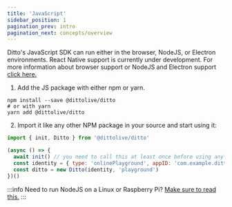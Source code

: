 ```yaml
---
title: 'JavaScript'
sidebar_position: 1
pagination_prev: intro
pagination_next: concepts/overview
---
```



Ditto's JavaScript SDK can run either in the browser, NodeJS, or Electron environments. React Native support is currently under development. For more information about browser support or NodeJS and Electron support [click here.](/advanced/supported-platforms)

1. Add the JS package with either npm or yarn.

<InstallCode framework="js" />

```
npm install --save @dittolive/ditto
# or with yarn
yarn add @dittolive/ditto
```

2. Import it like any other NPM package in your source and start using it:

```js
import { init, Ditto } from '@dittolive/ditto'

(async () => {
  await init() // you need to call this at least once before using any of the Ditto API
  const identity = { type: 'onlinePlayground', appID: 'com.example.ditto' }
  const ditto = new Ditto(identity, 'playground')
})()
```

:::info
Need to run NodeJS on a Linux or Raspberry Pi? [Make sure to read this.](/installation/linux)
:::